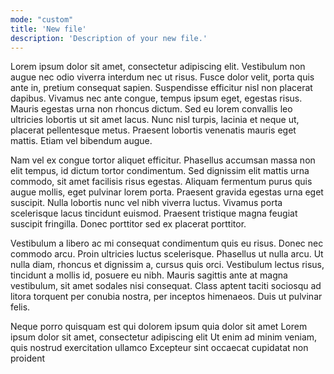 ```yaml
---
mode: "custom"
title: 'New file'
description: 'Description of your new file.'
---
```


<p>Lorem ipsum dolor sit amet, consectetur adipiscing elit. Vestibulum non augue nec odio viverra interdum nec ut risus. Fusce dolor velit, porta quis ante in, pretium consequat sapien. Suspendisse efficitur nisl non placerat dapibus. Vivamus nec ante congue, tempus ipsum eget, egestas risus. Mauris egestas urna non rhoncus dictum. Sed eu lorem convallis leo ultricies lobortis ut sit amet lacus. Nunc nisl turpis, lacinia et neque ut, placerat pellentesque metus. Praesent lobortis venenatis mauris eget mattis. Etiam vel bibendum augue.</p>

<p>Nam vel ex congue tortor aliquet efficitur. Phasellus accumsan massa non elit tempus, id dictum tortor condimentum. Sed dignissim elit mattis urna commodo, sit amet facilisis risus egestas. Aliquam fermentum purus quis augue mollis, eget pulvinar lorem porta. Praesent gravida egestas urna eget suscipit. Nulla lobortis nunc vel nibh viverra luctus. Vivamus porta scelerisque lacus tincidunt euismod. Praesent tristique magna feugiat suscipit fringilla. Donec porttitor sed ex placerat porttitor.</p>

<p>Vestibulum a libero ac mi consequat condimentum quis eu risus. Donec nec commodo arcu. Proin ultricies luctus scelerisque. Phasellus ut nulla arcu. Ut nulla diam, rhoncus et dignissim a, cursus quis orci. Vestibulum lectus risus, tincidunt a mollis id, posuere eu nibh. Mauris sagittis ante at magna vestibulum, sit amet sodales nisi consequat. Class aptent taciti sociosqu ad litora torquent per conubia nostra, per inceptos himenaeos. Duis ut pulvinar felis.</p>


<CardGroup cols={2}>
  <Card title="First Card" icon="square-1">
    Neque porro quisquam est qui dolorem ipsum quia dolor sit amet
  </Card>
  <Card title="Second Card" icon="square-2">
    Lorem ipsum dolor sit amet, consectetur adipiscing elit
  </Card>
  <Card title="Third Card" icon="square-3">
    Ut enim ad minim veniam, quis nostrud exercitation ullamco
  </Card>
  <Card title="Fourth Card" icon="square-4">
    Excepteur sint occaecat cupidatat non proident
  </Card>
</CardGroup>